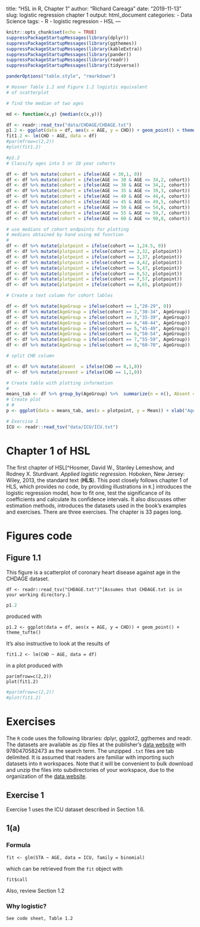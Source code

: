 title: "HSL in R, Chapter 1"
author: "Richard Careaga"
date: "2019-11-13"
slug: logistic regression chapter 1
output: html_document
categories:
  - Data Science
tags:
  - R
  - logistic regression
  - HSL
---

```r

knitr::opts_chunk$set(echo = TRUE)
suppressPackageStartupMessages(library(dplyr))
suppressPackageStartupMessages(library(ggthemes))
suppressPackageStartupMessages(library(kableExtra))
suppressPackageStartupMessages(library(pander))
suppressPackageStartupMessages(library(readr))
suppressPackageStartupMessages(library(tidyverse))

panderOptions("table.style", "rmarkdown")
```

```r

# Hosner Table 1.2 and Figure 1.2 logistic equivalent
# of scatterplot

# find the median of two ages

md <- function(x,y) {median(c(x,y))}

df <- readr::read_tsv("data/CHDAGE/CHDAGE.txt")
p1.2 <- ggplot(data = df, aes(x = AGE, y = CHD)) + geom_point() + theme_tufte()
fit1.2 <- lm(CHD ~ AGE, data = df)
#par(mfrow=c(2,2))
#plot(fit1.2)

#p1.2
# Classify ages into 5 or 10 year cohorts

df <- df %>% mutate(cohort = ifelse(AGE < 30,1, 0))
df <- df %>% mutate(cohort = ifelse(AGE >= 30 & AGE <= 34,2, cohort))
df <- df %>% mutate(cohort = ifelse(AGE >= 30 & AGE <= 34,2, cohort))
df <- df %>% mutate(cohort = ifelse(AGE >= 35 & AGE <= 39,3, cohort))
df <- df %>% mutate(cohort = ifelse(AGE >= 40 & AGE <= 44,4, cohort))
df <- df %>% mutate(cohort = ifelse(AGE >= 45 & AGE <= 49,5, cohort))
df <- df %>% mutate(cohort = ifelse(AGE >= 50 & AGE <= 54,6, cohort))
df <- df %>% mutate(cohort = ifelse(AGE >= 55 & AGE <= 59,7, cohort))
df <- df %>% mutate(cohort = ifelse(AGE >= 60 & AGE <= 90,8, cohort))

# use medians of cohort endpoints for plotting
# medians obtained by hand using md function
# 
df <- df %>% mutate(plotpoint = ifelse(cohort == 1,24.5, 0))
df <- df %>% mutate(plotpoint = ifelse(cohort == 2,32, plotpoint))
df <- df %>% mutate(plotpoint = ifelse(cohort == 3,37, plotpoint))
df <- df %>% mutate(plotpoint = ifelse(cohort == 4,42, plotpoint))
df <- df %>% mutate(plotpoint = ifelse(cohort == 5,47, plotpoint))
df <- df %>% mutate(plotpoint = ifelse(cohort == 6,52, plotpoint))
df <- df %>% mutate(plotpoint = ifelse(cohort == 7,57, plotpoint))
df <- df %>% mutate(plotpoint = ifelse(cohort == 8,65, plotpoint))

# Create a text column for cohort lables

df <- df %>% mutate(AgeGroup = ifelse(cohort == 1,"20-29", 0))
df <- df %>% mutate(AgeGroup = ifelse(cohort == 2,"30-34", AgeGroup))
df <- df %>% mutate(AgeGroup = ifelse(cohort == 3,"35-39", AgeGroup))
df <- df %>% mutate(AgeGroup = ifelse(cohort == 4,"40-44", AgeGroup))
df <- df %>% mutate(AgeGroup = ifelse(cohort == 5,"45-49", AgeGroup))
df <- df %>% mutate(AgeGroup = ifelse(cohort == 6,"50-54", AgeGroup))
df <- df %>% mutate(AgeGroup = ifelse(cohort == 7,"55-59", AgeGroup))
df <- df %>% mutate(AgeGroup = ifelse(cohort == 8,"60-70", AgeGroup))

# split CHD column

df <- df %>% mutate(absent  = ifelse(CHD == 0,1,0))
df <- df %>% mutate(present = ifelse(CHD == 1,1,0))

# Create table with plotting information
# 
means_tab <- df %>% group_by(AgeGroup) %>%  summarize(n = n(), Absent = sum(absent), Present = sum(present), Mean = mean(CHD), plotpoint = mean(plotpoint)) %>% ungroup()
# Create plot
# # 
p <- ggplot(data = means_tab, aes(x = plotpoint, y = Mean)) + xlab("Age (years)") + ylab("Coronary Heart Disease (mean)")

# Exercise 1
ICU <- readr::read_tsv("data/ICU/ICU.txt")

```

# Chapter 1 of HSL

The first chapter of HSL[^Hosmer, David W., Stanley Lemeshow, and Rodney X. Sturdivant. *Applied logistic regression*. Hoboken, New Jersey: Wiley, 2013, the standard text (**HLS**). This post closely follows chapter 1 of HLS, which provides no code, by providing illustrations in `R`.] introduces the logistic regression model, how to fit one, test the significance of its coefficients and calculate its confidence intervals. It also discusses other estimation methods, introduces the datasets used in the book's examples and exercises. There are three exercises. The chapter is 33 pages long.

# Figures code

## Figure 1.1

This figure is a scatterplot of coronary heart disease against age in the CHDAGE dataset.

    df <- readr::read_tsv("CHDAGE.txt")^[Assumes that CHDAGE.txt is in your working directory.]

```r
p1.2
```

produced with

    p1.2 <- ggplot(data = df, aes(x = AGE, y = CHD)) + geom_point() + theme_tufte()
    
It's also instructive to look at the results of

    fit1.2 <- lm(CHD ~ AGE, data = df)

in a plot produced with

    par(mfrow=c(2,2))
    plot(fit1.2)

```r
#par(mfrow=c(2,2))
#plot(fit1.2)
```


# Exercises

The `R` code uses the following libraries: dplyr, ggplot2, ggthemes and   readr. The datasets are available as zip files at the publisher's [data website] with 9780470582473 as the search term. The unzipped `.txt` files are tab delimited. It is assumed that readers are familiar with importing such datasets into `R` workspaces. Note that it will be convenient to bulk download and unzip the files into subdirectories of your workspace, due to the organization of the [data website].

## Exercise 1

Exercise 1 uses the ICU dataset described in Section 1.6.

## 1(a)

### Formula

    fit <- glm(STA ~ AGE, data = ICU, family = binomial)

which can be retrieved from the `fit` object with

    fit$call
    
Also, review Section 1.2
    
### Why logistic?

    See code sheet, Table 1.2

[data website]: https://wiley.mpstechnologies.com/wiley/BOBContent/searchLPBobContent.do

